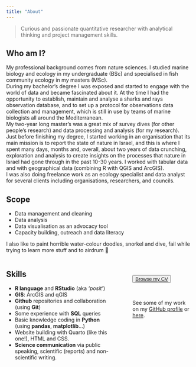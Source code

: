 ```yaml
---
title: "About"
---
```


> Curious and passionate quantitative researcher with analytical thinking and project management skills.

Who am I?
-------------------------------

My professional background comes from nature sciences. I studied marine biology and ecology in my undergraduate (BSc) and specialised in fish community ecology in my masters (MSc).  
During my bachelor's degree I was exposed and started to engage with the world of data and became fascinated about it. At the time I had the opportunity to establish, maintain and analyse a sharks and rays observation database, and to set up a protocol for observations data collection and management, which is still in use by teams of marine biologists all around the Mediterranean.  
My two-year long master's was a great mix of survey dives (for other people's research) and data processing and analysis (for my research).  
Just before finishing my degree, I started working in an organisation that its main mission is to report the state of nature in Israel, and this is where I spent many days, months and, overall, about two years of data crunching, exploration and analysis to create insights on the processes that nature in Israel had gone through in the past 10-30 years. I worked with tabular data and with geographical data (combining R with QGIS and ArcGIS).  
I was also doing freelance work as an ecology specialist and data analyst for several clients including organisations, researchers, and councils.  


Scope 
-------------------------------
- Data management and cleaning
- Data analysis
- Data visualisation as an advocacy tool
- Capacity building, outreach and data literacy

I also like to paint horrible water-colour doodles, snorkel and dive, fail while trying to learn more stuff and to airdrum 🤟

:::: {.columns}

::: {.column width="60%"}

Skills
-------------------------------
-   **R language** and **RStudio** (aka *'posit'*)
-   **GIS**: ArcGIS and qGIS
-   **Github** repositories and collaboration (using **Git**)
-   Some experience with **SQL** queries
-   Basic knowledge coding in **Python** (using **pandas**, **matplotlib**...)
-   Website building with Quarto (like this one!), HTML and CSS.
-   **Science communication** via public speaking, scientific (reports) and non-scientific writing.

:::

::: {.column width="5%"}
<!-- empty column to create gap -->
:::


::: {.column width="35%"}
&nbsp;
&nbsp;
&nbsp;

<button class="button-28" role="button">[Browse my CV](https://raw.githubusercontent.com/shirasal/my_cv/main/shira_cv/shira_cv.pdf)</button>  

&nbsp;

See some of my work on my [GitHub profile](https://github.com/shirasal) or [here](https://linktr.ee/shirasal).

:::

::::